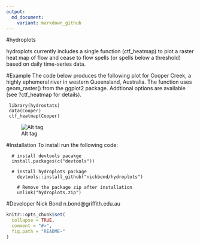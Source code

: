 ```yaml
---
output:
  md_document:
    variant: markdown_github
---
```


<!-- README.md is generated from README.Rmd. Please edit that file -->
#hydroplots

 hydroplots currently includes a single function (ctf_heatmap) to plot a raster heat map of flow and cease to flow spells (or spells below a threshold) based on daily time-series data.


#Example
 The code below produces the following plot for Cooper Creek, a highly ephemeral river in western Queensland, Australia. The function uses geom_raster() from the ggplot2 package. Addtional options are available (see ?ctf_heatmap for details).
```
 library(hydrostats)
 data(Cooper)
 ctf_heatmap(Cooper)
``` 
![Alt tag](https://github.com/nickbond/hydroplots/raw/master/ctf_heatmap.png "CTF Heatmap")


#Installation
To install run the following code: 

```
  # install devtools pacakge
  install.packages(c("devtools"))

  # install hydroplots package
	devtools::install_github("nickbond/hydroplots")

	# Remove the package zip after installation
	unlink("hydroplots.zip")
```

#Developer
Nick Bond n.bond@griffith.edu.au

```r
knitr::opts_chunk$set(
  collapse = TRUE,
  comment = "#>",
  fig.path = "README-"
)
```

